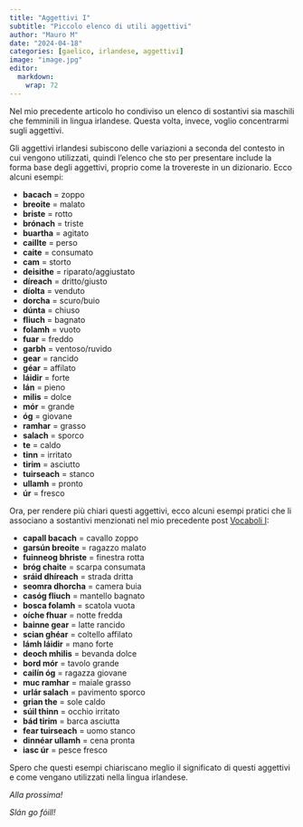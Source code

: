 ```yaml
---
title: "Aggettivi I"
subtitle: "Piccolo elenco di utili aggettivi"
author: "Mauro M"
date: "2024-04-18"
categories: [gaelico, irlandese, aggettivi]
image: "image.jpg"
editor: 
  markdown: 
    wrap: 72
---
```


Nel mio precedente articolo ho condiviso un elenco di sostantivi sia maschili che femminili in lingua irlandese. Questa volta, invece, voglio concentrarmi sugli aggettivi. 

Gli aggettivi irlandesi subiscono delle variazioni a seconda del contesto in cui vengono utilizzati, quindi l'elenco che sto per presentare include la forma base degli aggettivi, proprio come la trovereste in un dizionario. Ecco alcuni esempi:

-   **bacach** = zoppo
-   **breoite** = malato
-   **briste** = rotto
-   **brónach** = triste
-   **buartha** = agitato
-   **caillte** = perso
-   **caite** = consumato
-   **cam** = storto
-   **deisithe** = riparato/aggiustato
-   **díreach** = dritto/giusto
-   **díolta** = venduto
-   **dorcha** = scuro/buio
-   **dúnta** = chiuso
-   **fliuch** = bagnato
-   **folamh** = vuoto
-   **fuar** = freddo
-   **garbh** = ventoso/ruvido
-   **gear** = rancido
-   **géar** = affilato
-   **láidir** = forte
-   **lán** = pieno
-   **milis** = dolce
-   **mór** = grande
-   **óg** = giovane
-   **ramhar** = grasso
-   **salach** = sporco
-   **te** = caldo
-   **tinn** = irritato
-   **tirim** = asciutto
-   **tuirseach** = stanco
-   **ullamh** = pronto
-   **úr** = fresco

Ora, per rendere più chiari questi aggettivi, ecco alcuni esempi pratici che li associano a sostantivi menzionati nel mio precedente post [Vocaboli I](https://www.mauromaver.eu/posts/posts_ga/vocaboli_I/):

-   **capall bacach** = cavallo zoppo
-   **garsún breoite** = ragazzo malato
-   **fuinneog bhriste** = finestra rotta
-   **bróg chaite** = scarpa consumata
-   **sráid dhíreach** = strada dritta
-   **seomra dhorcha** = camera buia
-   **casóg fliuch** = mantello bagnato
-   **bosca folamh** = scatola vuota
-   **oíche fhuar** = notte fredda
-   **bainne gear** = latte rancido
-   **scian ghéar** = coltello affilato
-   **lámh láidir** = mano forte
-   **deoch mhilis** = bevanda dolce
-   **bord mór** = tavolo grande
-   **cailín óg** = ragazza giovane
-   **muc ramhar** = maiale grasso
-   **urlár salach** = pavimento sporco
-   **grian the** = sole caldo
-   **súil thinn** = occhio irritato
-   **bád tirim** = barca asciutta
-   **fear tuirseach** = uomo stanco
-   **dinnéar ullamh** = cena pronta
-   **iasc úr** = pesce fresco

Spero che questi esempi chiariscano meglio il significato di questi aggettivi e come vengano utilizzati nella lingua irlandese.

*Alla prossima!*

*Slán go fóill!*
